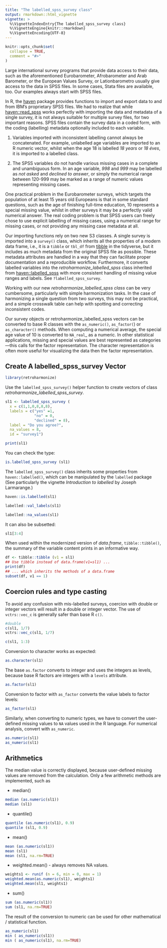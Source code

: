 ```yaml
---
title: "The labelled_spss_survey class"
output: rmarkdown::html_vignette
vignette: >
  %\VignetteIndexEntry{The labelled_spss_survey class}
  %\VignetteEngine{knitr::rmarkdown}
  %\VignetteEncoding{UTF-8}
---
```


```r
knitr::opts_chunk$set(
  collapse = TRUE,
  comment = "#>"
)
```

Large international survey programs that provide data access to their data, such as the aforementioned Eurobarometer, Afrobarometer and Arab Barometer, or the European Values Survey, or Lationbarometro usually give access to the data in SPSS files. In some cases, Stata files are available, too. Our examples always start with SPSS files.

In R, the [haven](https://haven.tidyverse.org/) package provides functions to import and export data to and from IBM's proprietary SPSS files. We had to realize that while [haven::read_spss](https://haven.tidyverse.org/reference/read_spss.html) works perfectly with importing the data and metadata of a single survey, it is not always suitable for multiple survey files, for two important reasons. SPSS files contain the survey data in a coded form, with the coding (labelling) metadata optionally included to each variable.  

1. Variables imported with inconsistent labelling cannot always be concatenated.  For example, unlabelled age variables are imported to an R numeric vector, whilst when the age 18 is labelled *18 years* or *18 éves*, it is imported to a labelled class. 

2. The SPSS variables do not handle various missing cases in a complete and unambiguous form.  In an age variable, *998* and *999* may be labelled as *not asked* and *declined to answer*, or simply the numerical range between 120-999 may be marked as a range of numeric values representing missing cases.

One practical problem in the Eurobarometer surveys, which targets the population of at least 15 years old Europeans is that in some standard questions, such as the age of finishing full-time education, 10 represents a special missing value, whilst in other surveys it may be a perfectly valid numerical answer. The real coding problem is that SPSS users can freely chose to use explicit labelling of missing cases, using a numerical range for missing cases, or not providing any missing case metadata at all.

Our importing functions rely on two new S3 classes.  A single survey is imported into a `survey()` class, which inherits all the properties of a modern data frame, i.e., it is a `tibble` or `tbl_df` from [tibble](https://tibble.tidyverse.org/) in the tidyverse, but it includes as much metadata from the original SPSS file as possible. These metadata attributes are handled in a way that they can facilitate proper documentation and a reproducible workflow. Furthermore, it converts labelled variables into the *retroharmonize_labelled_spss* class inherited from [haven::labelled_spss](https://haven.tidyverse.org/reference/labelled_spss.html) with more consistent handling of missing value ranges and labels. See `?labelled_spss_survey`.

Working with our new *retroharmonize_labelled_spss class* can be very cumbersome, particularly with simple harmonization tasks. In the case of harmonizing a single question from two surveys, this may not be practical, and a simple crosswalk table can help with spotting and correcting inconsistent codes.

Our survey objects or retroharmonize_labelled_spss vectors can be converted to base R classes with the `as_numeric()`, `as_factor(`) or `as_character()` methods.  When computing a numerical average,  the special age value of 10 is converted to `NA_real`_ as a numeric. In other statistical applications, missing and special values are best represented as categories---this calls for the factor representation. The character representation is often more useful for visualizing the data then the factor representation.

## Create A labelled_spss_survey Vector

```r
library(retroharmonize)
```

Use the `labelled_spss_survey()` helper function to create vectors of class *retroharmonize_labelled_spss_survey*.

```r
sl1 <- labelled_spss_survey (
  x = c(1,1,0,8,8,8), 
  labels = c("yes" =1,
             "no" = 0,
             "declined" = 8),
  label = "Do you agree?",
  na_values = 8, 
  id = "survey1")

print(sl1)
```

You can check the type: 

```r
is.labelled_spss_survey (sl1)
```

The `labelled_spss_survey()` class inherits some properties from `haven::labelled()`, which can be manipulated by the `labelled` package (See particularly the vignette *Introduction to labelled* by Joseph Larmarange.)

```r
haven::is.labelled(sl1)
```
```r
labelled::val_labels(sl1)
```
```r
labelled::na_values(sl1)
```
It can also be subsetted:

```r
sl1[3:4]
```

When used within the modernized version of *data.frame*, `tibble::tibble()`, the summary of the variable content prints in an informative way.

```r
df <- tibble::tibble (v1 = sl1)
## Use tibble instead of data.frame(v1=sl1) ...
print(df)
## ... which inherits the methods of a data.frame 
subset(df, v1 == 1)
```

## Coercion rules and type casting

To avoid any confusion with mis-labelled surveys, coercion with double or integer vectors will result in a double or integer vector. The use of `vctrs::vec_c` is generally safer than base R `c()`.

```r
#double
c(sl1, 1/7)
vctrs::vec_c(sl1, 1/7)
```
```r
c(sl1, 1:3)
```

Conversion to character works as expected:

```r
as.character(sl1)
```
The base `as.factor` converts to integer and uses the integers as levels, because base R factors are integers with a `levels` attribute.

```r
as.factor(sl1)
```

Conversion to factor with `as_factor` converts the value labels to factor levels:

```r
as_factor(sl1)
```
Similarly, when converting to numeric types, we have to convert the user-defined missing values to `NA` values used in the R language. For numerical analysis, convert with `as_numeric`.

```r
as.numeric(sl1)
as_numeric(sl1)
```
## Arithmetics 

The median value is correctly displayed, because user-defined missing values are removed from the calculation. Only a few arithmetic methods are implemented, such as 

* median()

```r
median (as.numeric(sl1))
median (sl1)
```

* quantile()

```r
quantile (as.numeric(sl1), 0.9)
quantile (sl1, 0.9)
```

* mean()

```r
mean (as.numeric(sl1))
mean (sl1)
mean (sl1, na.rm=TRUE)
```

* weighted.mean() - always removes NA values.

```r
weights1 <- runif (n = 6, min = 0, max = 1)
weighted.mean(as.numeric(sl1), weights1)
weighted.mean(sl1, weights1)
```

* sum()

```r
sum (as.numeric(sl1))
sum (sl1, na.rm=TRUE)
```

The result of the conversion to numeric can be used for other mathematical / statistical function. 

```r
as_numeric(sl1)
min ( as_numeric(sl1))
min ( as_numeric(sl1), na.rm=TRUE)
```
